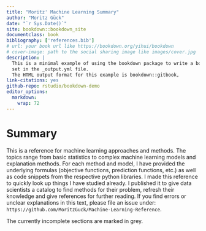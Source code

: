 ```yaml
---
title: "Moritz' Machine Learning Summary"
author: "Moritz Gück"
date: "`r Sys.Date()`"
site: bookdown::bookdown_site
documentclass: book
bibliography: ['references.bib']
# url: your book url like https://bookdown.org/yihui/bookdown
# cover-image: path to the social sharing image like images/cover.jpg
description: |
  This is a minimal example of using the bookdown package to write a book.
  set in the _output.yml file.
  The HTML output format for this example is bookdown::gitbook,
link-citations: yes
github-repo: rstudio/bookdown-demo
editor_options: 
  markdown: 
    wrap: 72
---
```


# Summary {.unnumbered}

This is a reference for machine learning approaches and methods. The
topics range from basic statistics to complex machine learning models
and explanation methods. For each method and model, I have provided the
underlying formulas (objective functions, prediction functions, etc.) as
well as code snippets from the respective python libraries. I made this
reference to quickly look up things I have studied already. I published
it to give data scientists a catalog to find methods for their problem,
refresh their knowledge and give references for further reading. If you
find errors or unclear explanations in this text, please file an issue
under: `https://github.com/MoritzGuck/Machine-Learning-Reference`.

The currently incomplete sections are marked in grey.
